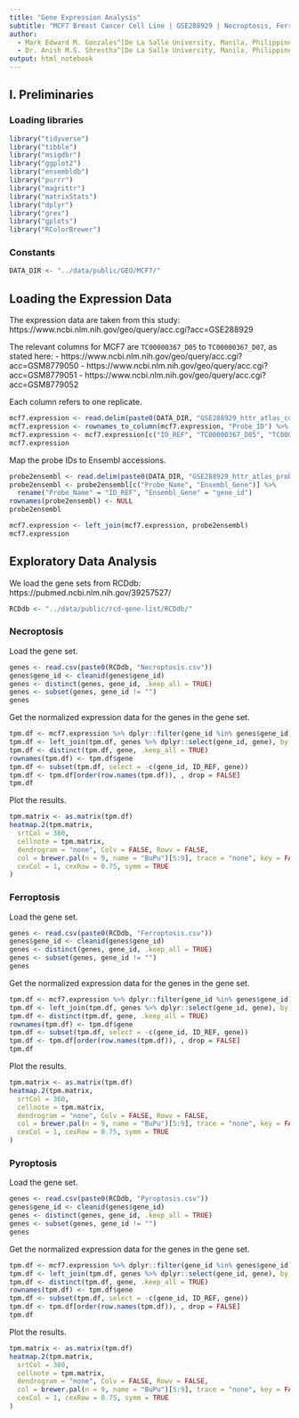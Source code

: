 ```yaml
---
title: "Gene Expression Analysis"
subtitle: "MCF7 Breast Cancer Cell Line | GSE288929 | Necroptosis, Ferroptosis & Pyroptosis"
author: 
  - Mark Edward M. Gonzales^[De La Salle University, Manila, Philippines, gonzales.markedward@gmail.com]
  - Dr. Anish M.S. Shrestha^[De La Salle University, Manila, Philippines, anish.shrestha@dlsu.edu.ph]
output: html_notebook
---
```


## I. Preliminaries

### Loading libraries

```r
library("tidyverse")
library("tibble")
library("msigdbr")
library("ggplot2")
library("ensembldb")
library("purrr")
library("magrittr")
library("matrixStats")
library("dplyr")
library("grex")
library("gplots")
library("RColorBrewer")
```

### Constants
```r
DATA_DIR <- "../data/public/GEO/MCF7/"
```

## Loading the Expression Data

The expression data are taken from this study: https://www.ncbi.nlm.nih.gov/geo/query/acc.cgi?acc=GSE288929

The relevant columns for MCF7 are `TC00000367_D05` to `TC00000367_D07`, as stated here:
- https://www.ncbi.nlm.nih.gov/geo/query/acc.cgi?acc=GSM8779050
- https://www.ncbi.nlm.nih.gov/geo/query/acc.cgi?acc=GSM8779051
- https://www.ncbi.nlm.nih.gov/geo/query/acc.cgi?acc=GSM8779052

Each column refers to one replicate.

```r
mcf7.expression <- read.delim(paste0(DATA_DIR, "GSE288929_httr_atlas_counts.csv"), as.is = TRUE, header = TRUE, row.names = 1, sep=",")
mcf7.expression <- rownames_to_column(mcf7.expression, "Probe_ID") %>% rename("Probe_ID" = "ID_REF")
mcf7.expression <- mcf7.expression[c("ID_REF", "TC00000367_D05", "TC00000367_D06", "TC00000367_D07")]
mcf7.expression
```

Map the probe IDs to Ensembl accessions.

```r
probe2ensembl <- read.delim(paste0(DATA_DIR, "GSE288929_httr_atlas_probes.csv"), as.is = TRUE, header = TRUE, row.names = 1, sep=",")
probe2ensembl <- probe2ensembl[c("Probe_Name", "Ensembl_Gene")] %>% 
  rename("Probe_Name" = "ID_REF", "Ensembl_Gene" = "gene_id")
rownames(probe2ensembl) <- NULL
probe2ensembl
```

```r
mcf7.expression <- left_join(mcf7.expression, probe2ensembl)
mcf7.expression
```

## Exploratory Data Analysis

We load the gene sets from RCDdb: https://pubmed.ncbi.nlm.nih.gov/39257527/

```r
RCDdb <- "../data/public/rcd-gene-list/RCDdb/"
```

### Necroptosis

Load the gene set.

```r
genes <- read.csv(paste0(RCDdb, "Necroptosis.csv"))
genes$gene_id <- cleanid(genes$gene_id)
genes <- distinct(genes, gene_id, .keep_all = TRUE)
genes <- subset(genes, gene_id != "")
genes
```

Get the normalized expression data for the genes in the gene set.

```r
tpm.df <- mcf7.expression %>% dplyr::filter(gene_id %in% genes$gene_id)
tpm.df <- left_join(tpm.df, genes %>% dplyr::select(gene_id, gene), by = c("gene_id" = "gene_id"))
tpm.df <- distinct(tpm.df, gene, .keep_all = TRUE)
rownames(tpm.df) <- tpm.df$gene
tpm.df <- subset(tpm.df, select = -c(gene_id, ID_REF, gene))
tpm.df <- tpm.df[order(row.names(tpm.df)), , drop = FALSE]
tpm.df
```

Plot the results.

```r
tpm.matrix <- as.matrix(tpm.df)
heatmap.2(tpm.matrix,
  srtCol = 360,
  cellnote = tpm.matrix,
  dendrogram = "none", Colv = FALSE, Rowv = FALSE,
  col = brewer.pal(n = 9, name = "BuPu")[5:9], trace = "none", key = FALSE, lwid = c(0.1, 4), lhei = c(0.1, 4),
  cexCol = 1, cexRow = 0.75, symm = TRUE
)
```
### Ferroptosis

Load the gene set.

```r
genes <- read.csv(paste0(RCDdb, "Ferroptosis.csv"))
genes$gene_id <- cleanid(genes$gene_id)
genes <- distinct(genes, gene_id, .keep_all = TRUE)
genes <- subset(genes, gene_id != "")
genes
```

Get the normalized expression data for the genes in the gene set.

```r
tpm.df <- mcf7.expression %>% dplyr::filter(gene_id %in% genes$gene_id)
tpm.df <- left_join(tpm.df, genes %>% dplyr::select(gene_id, gene), by = c("gene_id" = "gene_id"))
tpm.df <- distinct(tpm.df, gene, .keep_all = TRUE)
rownames(tpm.df) <- tpm.df$gene
tpm.df <- subset(tpm.df, select = -c(gene_id, ID_REF, gene))
tpm.df <- tpm.df[order(row.names(tpm.df)), , drop = FALSE]
tpm.df
```

Plot the results.

```r
tpm.matrix <- as.matrix(tpm.df)
heatmap.2(tpm.matrix,
  srtCol = 360,
  cellnote = tpm.matrix,
  dendrogram = "none", Colv = FALSE, Rowv = FALSE,
  col = brewer.pal(n = 9, name = "BuPu")[5:9], trace = "none", key = FALSE, lwid = c(0.1, 4), lhei = c(0.1, 4),
  cexCol = 1, cexRow = 0.75, symm = TRUE
)
```

### Pyroptosis

Load the gene set.

```r
genes <- read.csv(paste0(RCDdb, "Pyroptosis.csv"))
genes$gene_id <- cleanid(genes$gene_id)
genes <- distinct(genes, gene_id, .keep_all = TRUE)
genes <- subset(genes, gene_id != "")
genes
```

Get the normalized expression data for the genes in the gene set.

```r
tpm.df <- mcf7.expression %>% dplyr::filter(gene_id %in% genes$gene_id)
tpm.df <- left_join(tpm.df, genes %>% dplyr::select(gene_id, gene), by = c("gene_id" = "gene_id"))
tpm.df <- distinct(tpm.df, gene, .keep_all = TRUE)
rownames(tpm.df) <- tpm.df$gene
tpm.df <- subset(tpm.df, select = -c(gene_id, ID_REF, gene))
tpm.df <- tpm.df[order(row.names(tpm.df)), , drop = FALSE]
tpm.df
```

Plot the results.

```r
tpm.matrix <- as.matrix(tpm.df)
heatmap.2(tpm.matrix,
  srtCol = 360,
  cellnote = tpm.matrix,
  dendrogram = "none", Colv = FALSE, Rowv = FALSE,
  col = brewer.pal(n = 9, name = "BuPu")[5:9], trace = "none", key = FALSE, lwid = c(0.1, 4), lhei = c(0.1, 4),
  cexCol = 1, cexRow = 0.75, symm = TRUE
)
```